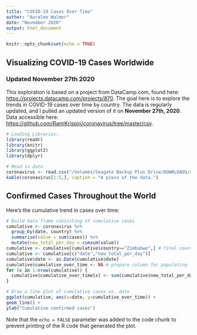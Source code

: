 ```yaml
---
title: "COVID-19 Cases Over Time"
author: "Auralee Walmer"
date: "November 2020"
output: html_document
---
```


```r
knitr::opts_chunk$set(echo = TRUE)
```

## Visualizing COVID-19 Cases Worldwide 
### Updated November 27th 2020

This exploration is based on a project from DataCamp.com, found here: <https://projects.datacamp.com/projects/870>. The goal here is to explore the trends in COVID-19 cases over time by country. The data is regularly updated, and I pulled an updated version of it on **November 27th, 2020**. Data accessible here: <https://github.com/RamiKrispin/coronavirus/tree/master/csv>.


```r
# Loading Libraries:
library(readr)
library(knitr)
library(ggplot2)
library(dplyr)

# Read in data
coronavirus <- read.csv("/Volumes/Seagate Backup Plus Drive/DOWNLOADS/coronavirus.csv")
kable(coronavirus[1:5,], caption = "A piece of the data.")

```

## Confirmed Cases Throughout the World

Here's the cumulative trend in cases over time:

```r
# Build data frame consisting of cumulative cases
cumulative <- coronavirus %>% 
  group_by(date, country) %>%
  summarise(value = sum(cases)) %>%
  mutate(new_total_per_day = cumsum(value))
cumulative <- cumulative[cumulative$country=="Zimbabwe",] # final country of the count
cumulative <- cumulative[c("date","new_total_per_day")]
cumulative$date <- as.Date(cumulative$date)
cumulative$cumulative_over_time <- NA # prepare column for populating
for (x in 1:nrow(cumulative)) {
  cumulative$cumulative_over_time[x] <- sum(cumulative$new_total_per_day[1:x])
}

# Draw a line plot of cumulative cases vs. date
ggplot(cumulative, aes(x=date, y=cumulative_over_time)) +
geom_line() +
ylab("Cumulative confirmed cases")
```

Note that the `echo = FALSE` parameter was added to the code chunk to prevent printing of the R code that generated the plot.
